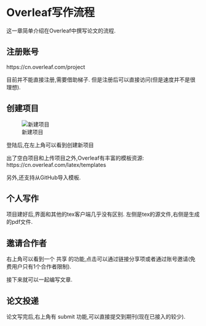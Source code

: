 \mainmatter

# Overleaf写作流程 {#intro}

这一章简单介绍在Overleaf中撰写论文的流程.

## 注册账号

https://cn.overleaf.com/project

目前并不能直接注册,需要借助梯子.
但是注册后可以直接访问(但是速度并不是很理想).


## 创建项目


![新建项目](/figure/newproject)

登陆后,在左上角可以看到创建新项目

出了空白项目和上传项目之外,Overleaf有丰富的模板资源:
https://cn.overleaf.com/latex/templates

另外,还支持从GitHub导入模板.

## 个人写作

项目建好后,界面和其他的tex客户端几乎没有区别.
左侧是tex的源文件,右侧是生成的pdf文件.




## 邀请合作者

右上角可以看到一个 共享 的功能,点击可以通过链接分享项或者通过账号邀请(免费用户只有1个合作者限制).

接下来就可以一起编写文章.

## 论文投递

论文写完后,右上角有 submit 功能,可以直接提交到期刊(现在已接入的较少).


